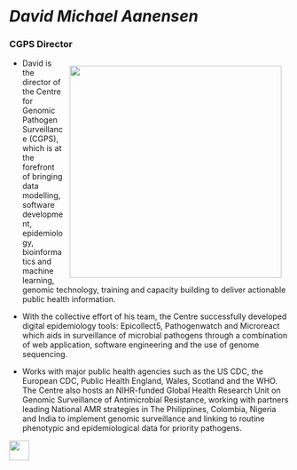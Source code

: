# ***David Michael Aanensen*** {style="background-image: url(img/speakers_bg.jpg);"}

### CGPS Director

![](/img/david_cgps.jpg){style="float: right; padding: 0.9em;" width="382"}

-   David is the director of the Centre for Genomic Pathogen Surveillance (CGPS), which is at the forefront of bringing data modelling, software development, epidemiology, bioinformatics and machine learning, genomic technology, training and capacity building to deliver actionable public health information.

-   With the collective effort of his team, the Centre successfully developed digital epidemiology tools: Epicollect5, Pathogenwatch and Microreact which aids in surveillance of microbial pathogens through a combination of web application, software engineering and the use of genome sequencing.

-   Works with major public health agencies such as the US CDC, the European CDC, Public Health England, Wales, Scotland and the WHO. The Centre also hosts an NIHR-funded Global Health Research Unit on Genomic Surveillance of Antimicrobial Resistance, working with partners leading National AMR strategies in The Philippines, Colombia, Nigeria and India to implement genomic surveillance and linking to routine phenotypic and epidemiological data for priority pathogens.

[![](images/back-button-arrow-ef9013.png){fig-alt="Go Back" fig-align="left" width="36"}](speakers.qmd)
